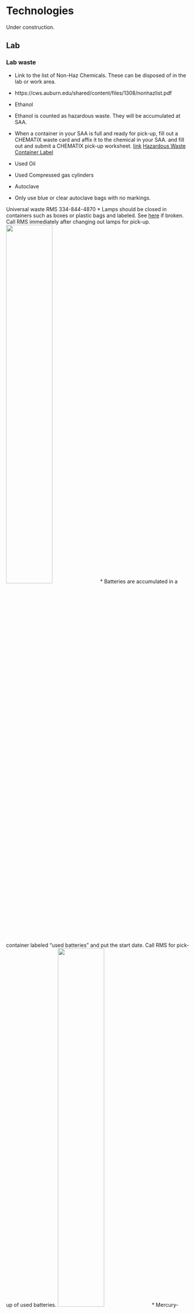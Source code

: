# Technologies

Under construction.

## Lab

### Lab waste

* Link to the list of Non-Haz Chemicals. These can be disposed of in the lab or work area.
 + https://cws.auburn.edu/shared/content/files/1308/nonhazlist.pdf
* Ethanol
 + Ethanol is counted as hazardous waste. They will be accumulated at SAA.
 + When a container in your SAA is full and ready for pick-up, fill out a CHEMATIX waste card and affix it to the chemical in your SAA. and fill out and submit a CHEMATIX pick-up worksheet. [link](https://auburn.bioraft.com/training/Auburn/ManagingWaste_2020_Oct_14/scormcontent/assets/W3GMqscRVD1_Xqea_S9zliRC6HevCnupA-how-20-to-20-submit-20-waste-20-cards-20-in-20-chematix.pdf) [Hazardous Waste Container Label](https://cws.auburn.edu/shared/files?id=227&filename=SMALL%20HAZARDOUS%20WASTE%20CONTAINER%20LABEL%20(avery%205163).pdf)
* Used Oil
* Used Compressed gas cylinders

* Autoclave
 + Only use blue or clear autoclave bags with no markings.

Universal waste
RMS 334-844-4870
* Lamps should be closed in containers such as boxes or plastic bags and labeled. See [here](https://cws.auburn.edu/shared/files?id=227&filename=EM-UsedHGLampGuidance.pdf) if broken. Call RMS immediately after changing out lamps for pick-up.
![<!--- Lamps --->](images/Lab-waste/lamp.jpg){width=50% height=50%}
* Batteries are accumulated in a container labeled "used batteries" and put the start date. Call RMS for pick-up of used batteries. 
![<!--- Battery --->](images/Lab-waste/battery.png){width=50% height=50%}
* Mercury-Containing Equipment (MCE) should be closed in a spill-proof container labeled "Used MCE". Call RMS for pick-up. 

* Used electronics: call the [Waste Reduction and Recycling Department](http://auburn.edu/administration/facilities/organization/operations/campus-services/recycling/)

* Computer-related items: call [Surplus](https://ba.auburn.edu/)

* Glass
 + Broken glass should be stored in clearly marked cardboard boxes, plastic jugs, etc.
 + Lab personnel are responsible for taking broken glass to the trash.

 


<!-- 
----------
## Computer setting


## Box

## GitHub

## Outlook Calendar

## Email

----------

## R
Go to [R Project](http://www.r-project.org)

----------

## RStudio

To install RStudio:

 - Go to [RStudio](http://www.rstudio.com) and click on the "Download RStudio" button
 - Click on "Download RStudio Desktop"
 - Click on the version recommended for your system, or the latest Mac version, save the .dmg file on your computer, double-click it to open, and then drag and drop it to your applications folder

----------
### Python

To install Python:

- Download the [Anaconda Distribution](https://www.anaconda.com/distribution/)
- Be sure that you download the Python 3.7 version. (Note, this can take upwards of 1-2 hours depending on your internet connection)
- Helpful instructions for these checks can be found on the Anaconda User Guide website: [“Getting Started”](https://docs.anaconda.com/anaconda/user-guide/getting-started/)
- Any issues are most likely due to incorrect installation, which is addressed in the [FAQ page](https://docs.anaconda.com/anaconda/user-guide/faq/)
 

----------
## Video analysis

### Tracking software

- [UMATracker](https://ymnk13.github.io/UMATracker/)
- [SLEAP](https://sleap.ai/)

- [ffmpeg](https://www.ffmpeg.org/)

<!--
Raspberry pi
Setup for timelasp imaging:

raspberry pi 4 ModelB 4GB RAM, camera module v2.1

setup of raspberry pi (download image file and use balenaEtcher)  参考: https://raspida.com/install-rasbian-balenaetcher

install RPi-Cam-Web-Interface 参考: https://elinux.org/RPi-Cam-Web-Interface; https://denor.jp/raspberry-pi%E3%81%A7%E6%98%A0%E5%83%8F%E3%82%92%E8%A6%8B%E3%81%AA%E3%81%8C%E3%82%89%E3%82%BF%E3%82%A4%E3%83%A0%E3%83%A9%E3%83%97%E3%82%B9%E6%92%AE%E5%BD%B1

Interfaceの画面の解像度はvideoの設定が使われるけど、写真撮るときの解像度は別に設定できる。なので、写真がメインなら、1FPSにしてビデオの解像度を写真と合わせると便利


OpenCV install:

-Install OpenCV (https://github.com/opencv/opencv/releases)

  (5M: 4.3.0 6/24/2020)

-Copy a directory "opencv" to "C:"

  Add  the following to Path

C:\opencv\build\bin

C:\opencv\build\x64\vc15\bin

-Create new environmental variable

  name: OPENCV_DIR

  variable: C:\opencv\build


Visual StudioでのOpenCV使用:

Setting for each project


-->

----------
## VPN


----------
## Writing information

- Our paper will appear in [these journals](https://docs.google.com/spreadsheets/d/1tNzj1UMuvO9vShVRI0QanOSFvRSSd8Q5cm1ndOqWjYg/edit?gid=1450194090#gid=1450194090).
- Rating review process of each journal: [SciRev](https://scirev.org/)

-->



